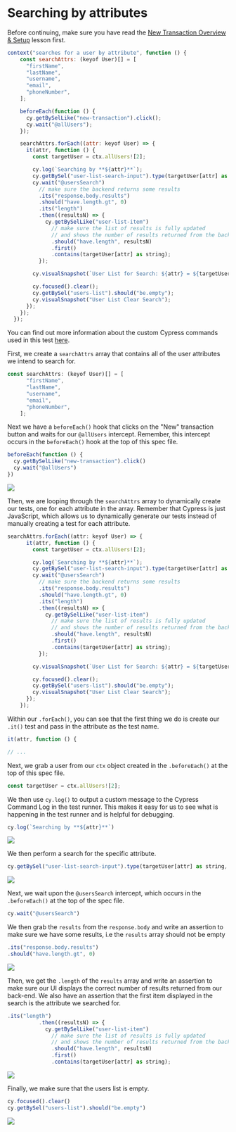 # Searching by attributes

Before continuing, make sure you have read the [New Transaction Overview & Setup](New%20Transaction%20Overview%20&%20Setup%207b6d9e5eb7bd4fc6b712c17a0e1e892b.md) lesson first.

```js
context("searches for a user by attribute", function () {
    const searchAttrs: (keyof User)[] = [
      "firstName",
      "lastName",
      "username",
      "email",
      "phoneNumber",
    ];

    beforeEach(function () {
      cy.getBySelLike("new-transaction").click();
      cy.wait("@allUsers");
    });

    searchAttrs.forEach((attr: keyof User) => {
      it(attr, function () {
        const targetUser = ctx.allUsers![2];

        cy.log(`Searching by **${attr}**`);
        cy.getBySel("user-list-search-input").type(targetUser[attr] as string, { force: true });
        cy.wait("@usersSearch")
          // make sure the backend returns some results
          .its("response.body.results")
          .should("have.length.gt", 0)
          .its("length")
          .then((resultsN) => {
            cy.getBySelLike("user-list-item")
              // make sure the list of results is fully updated
              // and shows the number of results returned from the backend
              .should("have.length", resultsN)
              .first()
              .contains(targetUser[attr] as string);
          });

        cy.visualSnapshot(`User List for Search: ${attr} = ${targetUser[attr]}`);

        cy.focused().clear();
        cy.getBySel("users-list").should("be.empty");
        cy.visualSnapshot("User List Clear Search");
      });
    });
  });

```

You can find out more information about the custom Cypress commands used in this test [here](https://www.notion.so/RWA-Custom-Cypress-Commands-Tasks-Functions-5efc9089b2184a22910b5532796a65dd).

First, we create a `searchAttrs` array that contains all of the user attributes we intend to search for.

```js
const searchAttrs: (keyof User)[] = [
      "firstName",
      "lastName",
      "username",
      "email",
      "phoneNumber",
    ];

```

Next we have a `beforeEach()` hook that clicks on the "New" transaction button and waits for our `@allUsers` intercept. Remember, this intercept occurs in the `beforeEach()` hook at the top of this spec file.

```js
beforeEach(function () {
  cy.getBySelLike("new-transaction").click()
  cy.wait("@allUsers")
})
```

![](/images/real-world-examples/new-transactions/searching-by-attributes/Screen_Shot_2021-09-16_at_8.59.28_AM.png)

Then, we are looping through the `searchAttrs` array to dynamically create our tests, one for each attribute in the array. Remember that Cypress is just JavaScript, which allows us to dynamically generate our tests instead of manually creating a test for each attribute.

```js
searchAttrs.forEach((attr: keyof User) => {
      it(attr, function () {
        const targetUser = ctx.allUsers![2];

        cy.log(`Searching by **${attr}**`);
        cy.getBySel("user-list-search-input").type(targetUser[attr] as string, { force: true });
        cy.wait("@usersSearch")
          // make sure the backend returns some results
          .its("response.body.results")
          .should("have.length.gt", 0)
          .its("length")
          .then((resultsN) => {
            cy.getBySelLike("user-list-item")
              // make sure the list of results is fully updated
              // and shows the number of results returned from the backend
              .should("have.length", resultsN)
              .first()
              .contains(targetUser[attr] as string);
          });

        cy.visualSnapshot(`User List for Search: ${attr} = ${targetUser[attr]}`);

        cy.focused().clear();
        cy.getBySel("users-list").should("be.empty");
        cy.visualSnapshot("User List Clear Search");
      });
    });

```

Within our `.forEach()`, you can see that the first thing we do is create our `.it()` test and pass in the attribute as the test name.

```js
it(attr, function () {

// ...

```

Next, we grab a user from our `ctx` object created in the `.beforeEach()` at the top of this spec file.

```js
const targetUser = ctx.allUsers![2];

```

We then use `cy.log()` to output a custom message to the Cypress Command Log in the test runner. This makes it easy for us to see what is happening in the test runner and is helpful for debugging.

```js
cy.log(`Searching by **${attr}**`)
```

![](/images/real-world-examples/new-transactions/searching-by-attributes/Screen_Shot_2021-09-16_at_9.01.48_AM.png)

We then perform a search for the specific attribute.

```js
cy.getBySel("user-list-search-input").type(targetUser[attr] as string, { force: true });

```

![](/images/real-world-examples/new-transactions/searching-by-attributes/Screen_Shot_2021-09-16_at_9.02.29_AM.png)

Next, we wait upon the `@usersSearch` intercept, which occurs in the `.beforeEach()` at the top of the spec file.

```js
cy.wait("@usersSearch")
```

We then grab the `results` from the `response.body` and write an assertion to make sure we have some results, i.e the `results` array should not be empty

```js
.its("response.body.results")
.should("have.length.gt", 0)

```

![](/images/real-world-examples/new-transactions/searching-by-attributes/Screen_Shot_2021-09-16_at_9.03.24_AM.png)

Then, we get the `.length` of the `results` array and write an assertion to make sure our UI displays the correct number of results returned from our back-end. We also have an assertion that the first item displayed in the search is the attribute we searched for.

```js
.its("length")
          .then((resultsN) => {
            cy.getBySelLike("user-list-item")
              // make sure the list of results is fully updated
              // and shows the number of results returned from the backend
              .should("have.length", resultsN)
              .first()
              .contains(targetUser[attr] as string);

```

![](/images/real-world-examples/new-transactions/searching-by-attributes/Screen_Shot_2021-09-16_at_9.03.54_AM.png)

Finally, we make sure that the users list is empty.

```js
cy.focused().clear()
cy.getBySel("users-list").should("be.empty")
```

![](/images/real-world-examples/new-transactions/searching-by-attributes/Screen_Shot_2021-09-16_at_9.04.28_AM.png)
